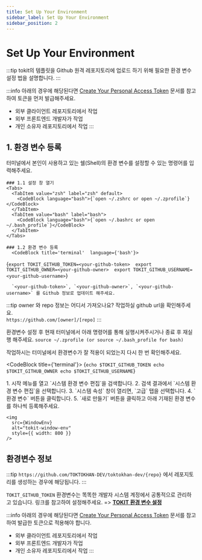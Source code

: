 ```yaml
---
title: Set Up Your Environment
sidebar_label: Set Up Your Environment
sidebar_position: 2
---
```




# Set Up Your Environment

:::tip tokit의 템플릿을 Github 원격 레포지토리에 업로드 하기 위해 필요한 환경 변수 설정 법을 설명합니다.
:::

:::info 아래의 경우에 해당된다면 [Create Your Personal Access Token](/docs/docs/tokit/Environment/Create-Personal-Access-Token) 문서를 참고하여 토큰을 먼저 발급해주세요.

- 외부 클라이언트 레포지토리에서 작업
- 외부 프론트엔드 개발자가 작업
- 개인 소유자 레포지토리에서 작업
  :::

## 1. 환경 변수 등록

터미널에서 본인이 사용하고 있는 쉘(Shell)의 환경 변수를 설정할 수 있는 명령어를 입력해주세요.

<Tabs>
  <TabItem value="mac" label="Mac" default>

    ### 1.1 설정 창 열기
    <Tabs>
      <TabItem value="zsh" label="zsh" default>
        <CodeBlock language="bash">{`open ~/.zshrc or open ~/.zprofile`}</CodeBlock>
      </TabItem>
      <TabItem value="bash" label="bash">
        <CodeBlock language="bash">{`open ~/.bashrc or open ~/.bash_profile`}</CodeBlock>
      </TabItem>
    </Tabs>

    ### 1.2 환경 변수 등록
      <CodeBlock title='terminal'  language={'bash'}>

{`export TOKIT_GITHUB_TOKEN=<your-github-token> 
export TOKIT_GITHUB_OWNER=<your-github-owner> 
export TOKIT_GITHUB_USERNAME=<your-github-username>`}

</CodeBlock>

      `<your-github-token>`, `<your-github-owner>`, `<your-github-username>` 를 Github 정보로 업데이트 해주세요.

:::tip owner 와 repo 정보는 어디서 가져오나요?
작업하실 github url을 확인해주세요.<br/>
`https://github.com/[owner]/[repo]`
:::

환경변수 설정 후 현재 터미널에서 아래 명령어를 통해 실행시켜주시거나 종료 후 재실행 해주세요.
`source ~/.zprofile (or source ~/.bash_profile for bash)`

작업하시는 터미널에서 환경변수가 잘 적용이 되었는지 다시 한 번 확인해주세요.

<CodeBlock title={'terminal'}>
  {`echo $TOKIT_GITHUB_TOKEN
echo $TOKIT_GITHUB_OWNER
echo $TOKIT_GITHUB_USERNAME`}
</CodeBlock>

  </TabItem>
  <TabItem value="window" label="Window" default>
    1. 시작 메뉴를 열고 `시스템 환경 변수 편집`을 검색합니다.
    2. 검색 결과에서 `시스템 환경 변수 편집`을 선택합니다.
    3. `시스템 속성` 창이 열리면, `고급` 탭을 선택합니다.
    4. `환경 변수` 버튼을 클릭합니다.
    5. `새로 만들기` 버튼을 클릭하고 아래 기재된 환경 변수를 하나씩 등록해주세요.

    <img
      src={WindowEnv}
      alt="tokit-window-env"
      style={{ width: 800 }}
    />

  </TabItem>
</Tabs>

## 환경변수 정보

:::tip `https://github.com/TOKTOKHAN-DEV/toktokhan-dev/{repo}` 에서 레포지토리를 생성하는 경우에 해당됩니다.
:::

`TOKIT_GITHUB_TOKEN` 환경변수는 똑똑한 개발자 시스템 계정에서 공통적으로 관리하고 있습니다.
링크를 참고하여 설정해주세요. => **[TOKIT 환경 변수 설정](https://www.notion.so/toktokhan/Tokit-c2b592760e824f2ca877d2a95445d5b8?pvs=4)**

:::info 아래의 경우에 해당된다면 [Create Your Personal Access Token](/docs/docs/tokit/Environment/Create-Personal-Access-Token) 문서를 참고하여 발급한 토큰으로 적용해야 합니다.

- 외부 클라이언트 레포지토리에서 작업
- 외부 프론트엔드 개발자가 작업
- 개인 소유자 레포지토리에서 작업
  :::
